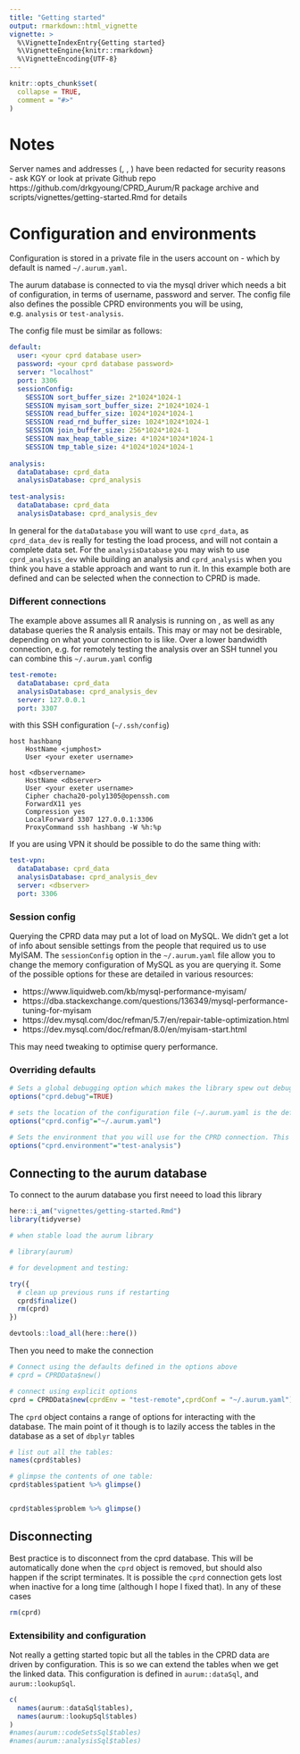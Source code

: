 ```yaml
---
title: "Getting started"
output: rmarkdown::html_vignette
vignette: >
  %\VignetteIndexEntry{Getting started}
  %\VignetteEngine{knitr::rmarkdown}
  %\VignetteEncoding{UTF-8}
---
```


```r
knitr::opts_chunk$set(
  collapse = TRUE,
  comment = "#>"
)
```

# Notes

Server names and addresses (<dbservername>, <dbserver>, <jumphost>) have been redacted for security reasons - ask KGY or look at private Github repo https://github.com/drkgyoung/CPRD_Aurum/R package archive and scripts/vignettes/getting-started.Rmd for details


# Configuration and environments

Configuration is stored in a private file in the users account on <dbservername> - which by default is named `~/.aurum.yaml`. 

The aurum database is connected to via the mysql driver which needs a bit of configuration, in terms of username, password and server. 
The config file also defines the possible CPRD environments you will be using, e.g. `analysis` or `test-analysis`. 

The config file must be similar as follows:

```YAML
default:
  user: <your cprd database user>
  password: <your cprd database password>
  server: "localhost"
  port: 3306  
  sessionConfig:
    SESSION sort_buffer_size: 2*1024*1024-1
    SESSION myisam_sort_buffer_size: 2*1024*1024-1
    SESSION read_buffer_size: 1024*1024*1024-1
    SESSION read_rnd_buffer_size: 1024*1024*1024-1
    SESSION join_buffer_size: 256*1024*1024-1
    SESSION max_heap_table_size: 4*1024*1024*1024-1
    SESSION tmp_table_size: 4*1024*1024*1024-1
  
analysis:
  dataDatabase: cprd_data
  analysisDatabase: cprd_analysis
  
test-analysis:
  dataDatabase: cprd_data
  analysisDatabase: cprd_analysis_dev
```

In general for the `dataDatabase` you will want to use `cprd_data`, as ` cprd_data_dev` is really for testing the load process, and will not contain a complete data set.
For the `analysisDatabase` you may wish to use `cprd_analysis_dev` while building an analysis and `cprd_analysis` when you think you have a stable approach and want to run it.
In this example both are defined and can be selected when the connection to CPRD is made.

### Different connections

The example above assumes all R analysis is running on <dbservername>, as well as any database queries the R analysis entails. This may or may not be desirable, depending on what your connection to <dbservername> is like.
Over a lower bandwidth connection, e.g. for remotely testing the analysis over an SSH tunnel you can combine this `~/.aurum.yaml` config

```YAML
test-remote:
  dataDatabase: cprd_data
  analysisDatabase: cprd_analysis_dev
  server: 127.0.0.1
  port: 3307
```

with this SSH configuration (`~/.ssh/config`)

```console
host hashbang
    HostName <jumphost>
    User <your exeter username>

host <dbservername>
    HostName <dbserver>
    User <your exeter username>
    Cipher chacha20-poly1305@openssh.com
    ForwardX11 yes
    Compression yes
    LocalForward 3307 127.0.0.1:3306
    ProxyCommand ssh hashbang -W %h:%p
```

If you are using VPN it should be possible to do the same thing with:

```YAML
test-vpn:
  dataDatabase: cprd_data
  analysisDatabase: cprd_analysis_dev
  server: <dbserver>
  port: 3306
```

### Session config

Querying the CPRD data may put a lot of load on MySQL. We didn't get a lot of info about sensible settings from the people that required us to use MyISAM. The `sessionConfig` option in the `~/.aurum.yaml` file allow you to change the memory configuration of MySQL as you are querying it.
Some of the possible options for these are detailed in various resources:

* https://www.liquidweb.com/kb/mysql-performance-myisam/
* https://dba.stackexchange.com/questions/136349/mysql-performance-tuning-for-myisam
* https://dev.mysql.com/doc/refman/5.7/en/repair-table-optimization.html
* https://dev.mysql.com/doc/refman/8.0/en/myisam-start.html

This may need tweaking to optimise query performance.

### Overriding defaults

```r

# Sets a global debugging option which makes the library spew out debugging information
options("cprd.debug"=TRUE)

# sets the location of the configuration file (~/.aurum.yaml is the default)
options("cprd.config"="~/.aurum.yaml")

# Sets the environment that you will use for the CPRD connection. This must be one of the configurations defined in the ~/.aurum.yaml file
options("cprd.environment"="test-analysis")

```

## Connecting to the aurum database

To connect to the aurum database you first neeed to load this library

```r
here::i_am("vignettes/getting-started.Rmd")
library(tidyverse)

# when stable load the aurum library

# library(aurum)

# for development and testing:

try({
  # clean up previous runs if restarting
  cprd$finalize()
  rm(cprd)
})

devtools::load_all(here::here())

```

Then you need to make the connection

```r

# Connect using the defaults defined in the options above
# cprd = CPRDData$new()

# connect using explicit options
cprd = CPRDData$new(cprdEnv = "test-remote",cprdConf = "~/.aurum.yaml")

```

The `cprd` object contains a range of options for interacting with the database. The main point of it though is to lazily access the tables in the database as a set of `dbplyr` tables

```r
# list out all the tables:
names(cprd$tables)

# glimpse the contents of one table:
cprd$tables$patient %>% glimpse()


cprd$tables$problem %>% glimpse()
```

## Disconnecting

Best practice is to disconnect from the cprd database. This will be automatically done when the `cprd` object is removed, but should also happen if the script terminates. It is possible the `cprd` connection gets lost when inactive for a long time (although I hope I fixed that). In any of these cases 

```r
rm(cprd)
```

### Extensibility and configuration

Not really a getting started topic but all the tables in the CPRD data are driven by configuration. This is so we can extend the tables when we get the linked data. This configuration is defined in `aurum::dataSql`, and `aurum::lookupSql`.

```r
c(
  names(aurum::dataSql$tables),
  names(aurum::lookupSql$tables)
)
#names(aurum::codeSetsSql$tables)
#names(aurum::analysisSql$tables)
```

